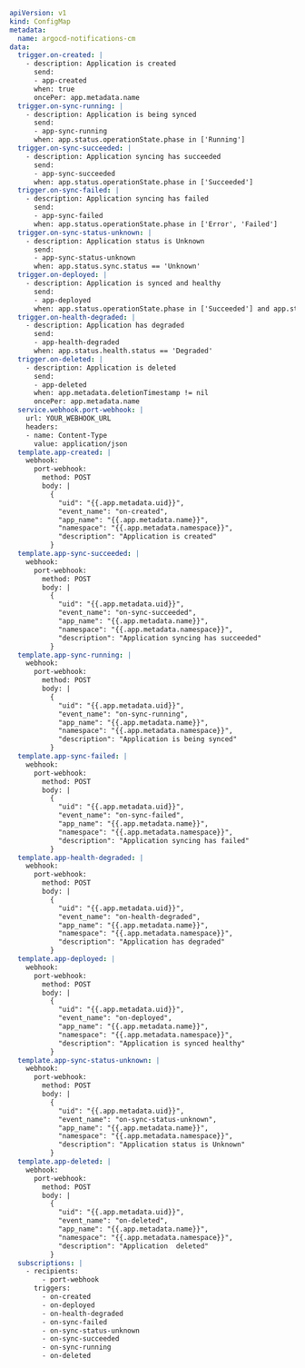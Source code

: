 ```yaml showLineNumbers
apiVersion: v1
kind: ConfigMap
metadata:
  name: argocd-notifications-cm
data:
  trigger.on-created: |
    - description: Application is created
      send:
      - app-created
      when: true
      oncePer: app.metadata.name
  trigger.on-sync-running: |
    - description: Application is being synced
      send:
      - app-sync-running
      when: app.status.operationState.phase in ['Running']
  trigger.on-sync-succeeded: |
    - description: Application syncing has succeeded
      send:
      - app-sync-succeeded
      when: app.status.operationState.phase in ['Succeeded']
  trigger.on-sync-failed: |
    - description: Application syncing has failed
      send:
      - app-sync-failed
      when: app.status.operationState.phase in ['Error', 'Failed']
  trigger.on-sync-status-unknown: |
    - description: Application status is Unknown
      send:
      - app-sync-status-unknown
      when: app.status.sync.status == 'Unknown'
  trigger.on-deployed: |
    - description: Application is synced and healthy
      send:
      - app-deployed
      when: app.status.operationState.phase in ['Succeeded'] and app.status.health.status == 'Healthy'
  trigger.on-health-degraded: |
    - description: Application has degraded
      send:
      - app-health-degraded
      when: app.status.health.status == 'Degraded'
  trigger.on-deleted: |
    - description: Application is deleted
      send:
      - app-deleted
      when: app.metadata.deletionTimestamp != nil
      oncePer: app.metadata.name
  service.webhook.port-webhook: |
    url: YOUR_WEBHOOK_URL
    headers:
    - name: Content-Type
      value: application/json
  template.app-created: |
    webhook:
      port-webhook:
        method: POST
        body: |
          {
            "uid": "{{.app.metadata.uid}}",
            "event_name": "on-created",
            "app_name": "{{.app.metadata.name}}",
            "namespace": "{{.app.metadata.namespace}}",
            "description": "Application is created"
          }
  template.app-sync-succeeded: |
    webhook:
      port-webhook:
        method: POST
        body: |
          {
            "uid": "{{.app.metadata.uid}}",
            "event_name": "on-sync-succeeded",
            "app_name": "{{.app.metadata.name}}",
            "namespace": "{{.app.metadata.namespace}}",
            "description": "Application syncing has succeeded"
          }
  template.app-sync-running: |
    webhook:
      port-webhook:
        method: POST
        body: |
          {
            "uid": "{{.app.metadata.uid}}",
            "event_name": "on-sync-running",
            "app_name": "{{.app.metadata.name}}",
            "namespace": "{{.app.metadata.namespace}}",
            "description": "Application is being synced"
          }
  template.app-sync-failed: |
    webhook:
      port-webhook:
        method: POST
        body: |
          {
            "uid": "{{.app.metadata.uid}}",
            "event_name": "on-sync-failed",
            "app_name": "{{.app.metadata.name}}",
            "namespace": "{{.app.metadata.namespace}}",
            "description": "Application syncing has failed"
          }
  template.app-health-degraded: |
    webhook:
      port-webhook:
        method: POST
        body: |
          {
            "uid": "{{.app.metadata.uid}}",
            "event_name": "on-health-degraded",
            "app_name": "{{.app.metadata.name}}",
            "namespace": "{{.app.metadata.namespace}}",
            "description": "Application has degraded"
          }
  template.app-deployed: |
    webhook:
      port-webhook:
        method: POST
        body: |
          {
            "uid": "{{.app.metadata.uid}}",
            "event_name": "on-deployed",
            "app_name": "{{.app.metadata.name}}",
            "namespace": "{{.app.metadata.namespace}}",
            "description": "Application is synced healthy"
          }
  template.app-sync-status-unknown: |
    webhook:
      port-webhook:
        method: POST
        body: |
          {
            "uid": "{{.app.metadata.uid}}",
            "event_name": "on-sync-status-unknown",
            "app_name": "{{.app.metadata.name}}",
            "namespace": "{{.app.metadata.namespace}}",
            "description": "Application status is Unknown"
          }
  template.app-deleted: |
    webhook:
      port-webhook:
        method: POST
        body: |
          {
            "uid": "{{.app.metadata.uid}}",
            "event_name": "on-deleted",
            "app_name": "{{.app.metadata.name}}",
            "namespace": "{{.app.metadata.namespace}}",
            "description": "Application  deleted"
          }
  subscriptions: |
    - recipients:
        - port-webhook
      triggers:
        - on-created
        - on-deployed
        - on-health-degraded
        - on-sync-failed
        - on-sync-status-unknown
        - on-sync-succeeded
        - on-sync-running
        - on-deleted
```
